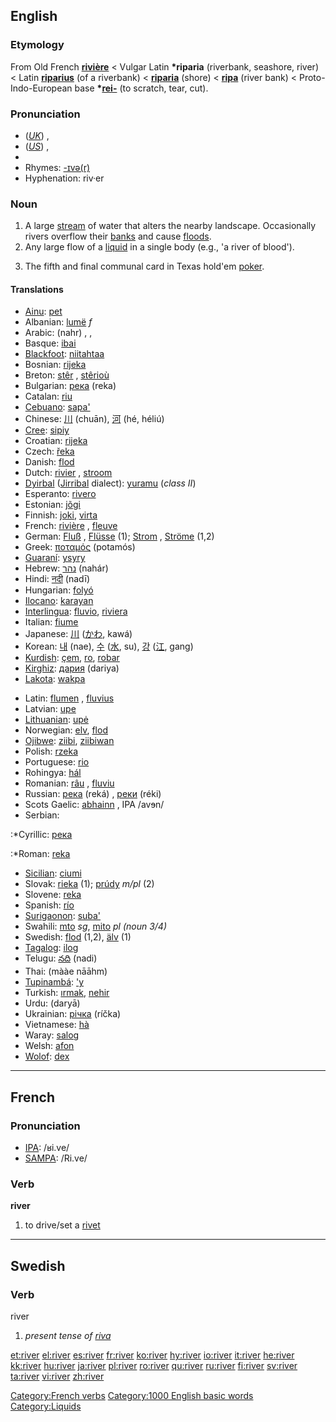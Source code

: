 ==English==

{{rank|else|entered|none|506|river|change|happy|hours}}

===Etymology===
From Old French '''[[rivière]]''' < Vulgar Latin '''*riparia''' (riverbank, seashore, river) < Latin '''[[riparius]]''' (of a riverbank) < '''[[riparia]]''' (shore) < '''[[ripa]]''' (river bank) < Proto-Indo-European base '''*[[rei-]]''' (to scratch, tear, cut).

===Pronunciation===
*(''[[Received Pronunciation|UK]]'') {{IPA|/ˈɹɪvə/}}, {{SAMPA|/"rIv@/}}
*(''[[General American|US]]'') {{IPA|/ˈɹɪvɚ/}}, {{SAMPA|/"rIv@`/}}
*{{audio|en-us-river.ogg|Audio (US)}}
*Rhymes: [[Rhymes:English:-ɪvə(r)|-ɪvə(r)]]
*Hyphenation: riv·er

===Noun===
{{en-noun}}

#A large [[stream]] of water that alters the nearby landscape. Occasionally rivers overflow their [[bank]]s and cause [[flood]]s.
#Any large flow of a [[liquid]] in a single body (e.g., 'a river of blood').
#{{poker}} The fifth and final communal card in Texas hold'em [[poker]].

====Translations====
{{top}}
*[[Ainu]]: [[pet#Ainu|pet]]
*Albanian: [[lumë]] ''f''
*Arabic: {{ARchar|[[نهر|نَهْر]]}} (nahr) {{m}}, {{ARchar|[[انهار|أنْهَار]]}} {{IPAchar|(’anháːr)}} {{p}}, {{ARchar|[[انهر|أنْهُر]]}} {{IPAchar|(’ánhur)}} {{p}}
*Basque: [[ibai]]
*[[Blackfoot]]: [[niitahtaa]]
*Bosnian: [[rijeka]] {{f}}
*Breton: [[stêr]] {{f}}, [[stêrioù]] {{p}}
*Bulgarian: [[река]] (reka) {{f}}
*Catalan: [[riu]] {{m}}
*[[Cebuano]]: [[sapa']]
*Chinese: [[川]] (chuān), [[河]] (hé, héliú)
*[[Cree]]: [[sipiy]]
*Croatian: [[rijeka]] {{f}}
*Czech: [[řeka]] {{f}}
*Danish: [[flod]] {{c}}
*Dutch: [[rivier]] {{m}}, [[stroom]] {{m}}
*[[Dyirbal]] ([[Jirribal]] dialect): [[yuramu]] (''class II'')
*Esperanto: [[rivero]]
*Estonian: [[jõgi#Estonian|jõgi]]
*Finnish: [[joki]], [[virta]]
*French: [[rivière]] {{f}}, [[fleuve]] {{m}}
*German: [[Fluß]] {{m}}, [[Flüsse]] {{p}} (1); [[Strom]] {{m}}, [[Ströme]] {{p}} (1,2)
*Greek: [[ποταμός]] (potamós) {{m}}
*[[Guaraní]]: [[ysyry]]
*Hebrew: [[נהר]] (nahár) {{m}}
*Hindi: [[नदी]] (nadī)
*Hungarian: [[folyó]]
*[[Ilocano]]: [[karayan]]
*[[Interlingua]]: [[fluvio]], [[riviera]]
*Italian: [[fiume]] {{m}}
*Japanese: [[川]] ([[かわ]], kawá)
*Korean: [[내]] (nae), [[수]] ([[水]], su), [[강]] ([[江]], gang)
*[[Kurdish]]: [[çem]], [[ro]], [[robar]]
*[[Kirghiz]]: [[дария]] (dariya)
*[[Lakota]]: [[wakpa]]
{{mid}}
*Latin: [[flumen]] {{n}}, [[fluvius]] {{m}}
*Latvian: [[upe]] {{f}}
*[[Lithuanian]]: [[upė]] {{f}}
*Norwegian: [[elv]], [[flod]]
*[[Ojibwe]]: [[ziibi]], [[ziibiwan]] {{p}}
*Polish: [[rzeka]] {{f}}
*Portuguese: [[rio]] {{m}}
*Rohingya: [[hál]]
*Romanian: [[râu]] {{n}}, [[fluviu]] {{n}}
*Russian: [[река]] (reká) {{f}}, [[реки]] (réki) {{p}}
*Scots Gaelic: [[abhainn]] {{f}}, IPA /avɘn/
*Serbian: 
:*Cyrillic: [[река]] {{f}}
:*Roman: [[reka]] {{f}}
*[[Sicilian]]: [[ciumi]] {{m}}
*Slovak: [[rieka#Slovak|rieka]] {{f}} (1); [[prúd#Slovak|prúdy]] ''m/pl'' (2)
*Slovene: [[reka]] {{f}}
*Spanish: [[río]] {{m}}
*[[Surigaonon]]: [[suba']]
*Swahili: [[mto]] ''sg'', [[mito]] ''pl (noun 3/4)''
*Swedish: [[flod]] {{c}} (1,2), [[älv]] {{c}} (1)
*[[Tagalog]]: [[ilog]]
*Telugu: [[నది]] (nadi)
*Thai: {{THchar|[[แม่น้ำ]]}} (mààe nāāhm)
*[[w:Tupinambá|Tupinambá]]: [['y]]
*Turkish: [[ırmak]], [[nehir]]
*Urdu: {{URchar|[[دریا]]}} (daryā)
*Ukrainian: [[річка]] (ríčka) {{f}}
*Vietnamese: [[hà]]
*Waray: [[salog]]
*Welsh: [[afon]]
*[[Wolof]]: [[dex#Wolof|dex]]
{{bottom}}

----

==French==

===Pronunciation===
*[[w:IPA|IPA]]: /ʁi.ve/
*[[w:SAMPA|SAMPA]]: /Ri.ve/

===Verb===
'''river'''

#to drive/set a [[rivet]]

[[Category:French verbs]]

----

==Swedish==
===Verb===
;river
#''present tense of [[riva]]''

[[Category:1000 English basic words]]
[[Category:Liquids]]

[[et:river]]
[[el:river]]
[[es:river]]
[[fr:river]]
[[ko:river]]
[[hy:river]]
[[io:river]]
[[it:river]]
[[he:river]]
[[kk:river]]
[[hu:river]]
[[ja:river]]
[[pl:river]]
[[ro:river]]
[[qu:river]]
[[ru:river]]
[[fi:river]]
[[sv:river]]
[[ta:river]]
[[vi:river]]
[[zh:river]]